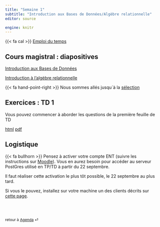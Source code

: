 ```yaml
---
title: "Semaine 1"
subtitle: "Introduction aux Bases de Données/Algèbre relationnelle"
editor: source

engine: knitr
---
```



::: callout-important

{{< fa cal >}} [Emploi du temps](https://edt.math.univ-paris-diderot.fr/#/parcours/miashs/l3){target="_blank"}

:::


## Cours magistral : diapositives

[Introduction aux Bases de Données](/slides/BD_intro.html){target="_blank"}

[Introduction à l'algèbre relationnelle](/slides/SQL_0.html){target="_blank"} 

{{< fa hand-point-right >}} Nous sommes allés jusqu`à la [sélection](/slides/SQL_0.html#/sélection-exemple){target="_blank"}


## Exercices : TD 1

Vous pouvez commencer à aborder les questions de la première feuille de TD

[html](/workshops/td1.html)  [pdf](/workshops/td1.pdf)

## Logistique

{{< fa bullhorn >}} Pensez à activer votre compte ENT (suivre les instructions sur [Moodle](https://moodle.u-paris.fr/course/view.php?id=2313)). Vous en aurez besoin pour accéder au serveur PostGres utilisé en TP/TD à partir du 22 septembre.

Il faut réaliser cette activation le plus tôt possible, le 22 septembre au plus tard.

Si vous le pouvez, installez sur votre machine un des clients décrits sur [cette page](/computing-access.qmd).

<br><br>

::: {style="font-size: 0.875em;"}
retour à [Agenda](/slides-listings.qmd) ⏎
:::
